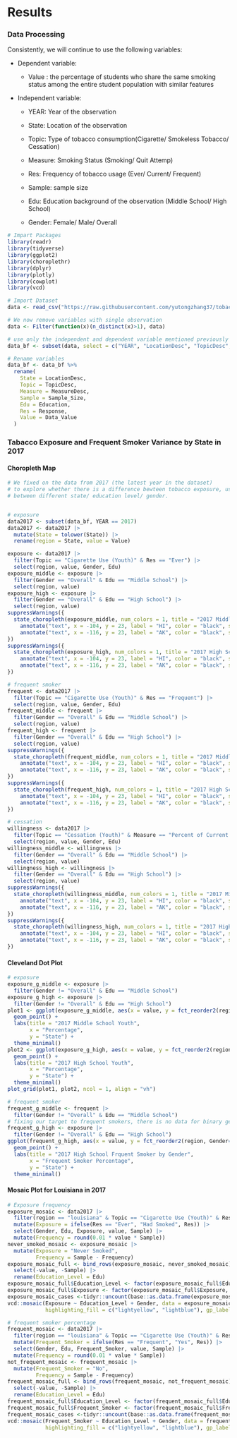 # Results

### Data Processing 

Consistently, we will continue to use the following variables:

-   Dependent variable:

    -   Value : the percentage of students who share the same smoking status among the entire student population with similar features

-   Independent variable:

    -   YEAR: Year of the observation

    -   State: Location of the observation

    -   Topic: Type of tobacco consumption(Cigarette/ Smokeless Tobacco/ Cessation)

    -   Measure: Smoking Status (Smoking/ Quit Attemp)

    -   Res: Frequency of tobacco usage (Ever/ Current/ Frequent)

    -   Sample: sample size

    -   Edu: Education background of the observation (Middle School/ High School)

    -   Gender: Female/ Male/ Overall

```r
# Impart Packages 
library(readr)
library(tidyverse)
library(ggplot2)
library(choroplethr)
library(dplyr)
library(plotly)
library(cowplot)
library(vcd)

# Import Dataset 
data <- read_csv("https://raw.githubusercontent.com/yutongzhang37/tobacco/main/Data/Youth_Tobacco_Survey__YTS__Data.csv")

# We now remove variables with single observation
data <- Filter(function(x)(n_distinct(x)>1), data)

# use only the independent and dependent variable mentioned previously
data_bf <- subset(data, select = c("YEAR", "LocationDesc", "TopicDesc", "MeasureDesc", "Response","Data_Value","Sample_Size", "Gender", "Education"))

# Rename variables
data_bf <- data_bf %>%
  rename(
    State = LocationDesc,
    Topic = TopicDesc,
    Measure = MeasureDesc,
    Sample = Sample_Size,
    Edu = Education,
    Res = Response,
    Value = Data_Value
  )
```

### Tabacco Exposure and Frequent Smoker Variance by State in 2017

#### Choropleth Map

```r
# We fixed on the data from 2017 (the latest year in the dataset)
# to explore whether there is a difference bewteen tobacco exposure, usage frequency and cessation
# between different state/ education level/ gender.


# exposure
data2017 <- subset(data_bf, YEAR == 2017)
data2017 <- data2017 |>
  mutate(State = tolower(State)) |>
  rename(region = State, value = Value)

exposure <- data2017 |>
  filter(Topic == "Cigarette Use (Youth)" & Res == "Ever") |>
  select(region, value, Gender, Edu)
exposure_middle <- exposure |>
  filter(Gender == "Overall" & Edu == "Middle School") |>
  select(region, value)
exposure_high <- exposure |>
  filter(Gender == "Overall" & Edu == "High School") |>
  select(region, value)
suppressWarnings({
  state_choropleth(exposure_middle, num_colors = 1, title = "2017 Middle School Youth Cigarette Exposure") +
    annotate("text", x = -104, y = 23, label = "HI", color = "black", size = 3) +
    annotate("text", x = -116, y = 23, label = "AK", color = "black", size = 3)
})
suppressWarnings({
  state_choropleth(exposure_high, num_colors = 1, title = "2017 High School Youth Cigarette Exposure") +
    annotate("text", x = -104, y = 23, label = "HI", color = "black", size = 3) +
    annotate("text", x = -116, y = 23, label = "AK", color = "black", size = 3)
})
```

```r
# frequent smoker
frequent <- data2017 |>
  filter(Topic == "Cigarette Use (Youth)" & Res == "Frequent") |>
  select(region, value, Gender, Edu)
frequent_middle <- frequent |>
  filter(Gender == "Overall" & Edu == "Middle School") |>
  select(region, value)
frequent_high <- frequent |>
  filter(Gender == "Overall" & Edu == "High School") |>
  select(region, value)
suppressWarnings({
  state_choropleth(frequent_middle, num_colors = 1, title = "2017 Middle School Frquent Smoker") +
    annotate("text", x = -104, y = 23, label = "HI", color = "black", size = 3) +
    annotate("text", x = -116, y = 23, label = "AK", color = "black", size = 3)
})
suppressWarnings({
  state_choropleth(frequent_high, num_colors = 1, title = "2017 High School Youth Frquent Smoker") +
    annotate("text", x = -104, y = 23, label = "HI", color = "black", size = 3) +
    annotate("text", x = -116, y = 23, label = "AK", color = "black", size = 3)
})
```

```r
# cessation
willingness <- data2017 |>
  filter(Topic == "Cessation (Youth)" & Measure == "Percent of Current Smokers Who Want to Quit") |>
  select(region, value, Gender, Edu)
willingness_middle <- willingness |>
  filter(Gender == "Overall" & Edu == "Middle School") |>
  select(region, value)
willingness_high <- willingness |>
  filter(Gender == "Overall" & Edu == "High School") |>
  select(region, value)
suppressWarnings({
  state_choropleth(willingness_middle, num_colors = 1, title = "2017 Middle School Quit Smoking Williness") +
    annotate("text", x = -104, y = 23, label = "HI", color = "black", size = 3) +
    annotate("text", x = -116, y = 23, label = "AK", color = "black", size = 3)
})
suppressWarnings({
  state_choropleth(willingness_high, num_colors = 1, title = "2017 High School Quit Smoking Williness") +
    annotate("text", x = -104, y = 23, label = "HI", color = "black", size = 3) +
    annotate("text", x = -116, y = 23, label = "AK", color = "black", size = 3)
})
```

#### Cleveland Dot Plot

```r
# exposure
exposure_g_middle <- exposure |>
  filter(Gender != "Overall" & Edu == "Middle School")
exposure_g_high <- exposure |>
  filter(Gender != "Overall" & Edu == "High School")
plot1 <- ggplot(exposure_g_middle, aes(x = value, y = fct_reorder2(region, Gender=='Male', value, .desc=FALSE), color = Gender)) +
  geom_point() +
  labs(title = "2017 Middle School Youth",
       x = "Percentage",
       y = "State") +
  theme_minimal()
plot2 <- ggplot(exposure_g_high, aes(x = value, y = fct_reorder2(region, Gender=='Male', value, .desc=FALSE), color = Gender)) +
  geom_point() +
  labs(title = "2017 High School Youth",
       x = "Percentage",
       y = "State") +
  theme_minimal()
plot_grid(plot1, plot2, ncol = 1, align = "vh")
```

```r
# frequent smoker
frequent_g_middle <- frequent |>
  filter(Gender != "Overall" & Edu == "Middle School")
# fixing our target to frequent smokers, there is no data for binary gender in middle school
frequent_g_high <- exposure |>
  filter(Gender != "Overall" & Edu == "High School")
ggplot(frequent_g_high, aes(x = value, y = fct_reorder2(region, Gender=='Male', value, .desc=FALSE), color = Gender)) +
  geom_point() +
  labs(title = "2017 High School Frquent Smoker by Gender",
       x = "Frequent Smoker Percentage",
       y = "State") +
  theme_minimal()
```

#### Mosaic Plot for Louisiana in 2017

```r

# Exposure frequency
exposure_mosaic <- data2017 |>
  filter(region == "louisiana" & Topic == "Cigarette Use (Youth)" & Res == "Ever" & Gender != "Overall")|>
  mutate(Exposure = ifelse(Res == "Ever", "Had Smoked", Res)) |>
  select(Gender, Edu, Exposure, value, Sample) |>
  mutate(Frequency = round(0.01 * value * Sample))
never_smoked_mosaic <- exposure_mosaic |>
  mutate(Exposure = "Never Smoked",
         Frequency = Sample - Frequency)
exposure_mosaic_full <- bind_rows(exposure_mosaic, never_smoked_mosaic) |>
  select(-value, -Sample) |>
  rename(Education_Level = Edu)
exposure_mosaic_full$Education_Level <- factor(exposure_mosaic_full$Education_Level, levels = c("Middle School", "High School"))
exposure_mosaic_full$Exposure <- factor(exposure_mosaic_full$Exposure, levels = c("Never Smoked", "Had Smoked"))
exposure_mosaic_cases <-tidyr::uncount(base::as.data.frame(exposure_mosaic_full), Frequency)
vcd::mosaic(Exposure ~ Education_Level + Gender, data = exposure_mosaic_cases, direction = c("v","v","h"),
            highlighting_fill = c("lightyellow", "lightblue"), gp_labels=(gpar(fontsize=9)))
```

```r
# frequent smoker percentage
frequent_mosaic <- data2017 |>
  filter(region == "louisiana" & Topic == "Cigarette Use (Youth)" & Res == "Frequent" & Gender != "Overall")|>
  mutate(Frequent_Smoker = ifelse(Res == "Frequent", "Yes", Res)) |>
  select(Gender, Edu, Frequent_Smoker, value, Sample) |>
  mutate(Frequency = round(0.01 * value * Sample))
not_frequent_mosaic <- frequent_mosaic |>
  mutate(Frequent_Smoker = "No",
         Frequency = Sample - Frequency)
frequent_mosaic_full <- bind_rows(frequent_mosaic, not_frequent_mosaic) |>
  select(-value, -Sample) |>
  rename(Education_Level = Edu)
frequent_mosaic_full$Education_Level <- factor(frequent_mosaic_full$Education_Level, levels = c("Middle School", "High School"))
frequent_mosaic_full$Frequent_Smoker <- factor(frequent_mosaic_full$Frequent_Smoker, levels = c("No", "Yes"))
frequent_mosaic_cases <-tidyr::uncount(base::as.data.frame(frequent_mosaic_full), Frequency)
vcd::mosaic(Frequent_Smoker ~ Education_Level + Gender, data = frequent_mosaic_cases, direction = c("v","v","h"),
            highlighting_fill = c("lightyellow", "lightblue"), gp_labels=(gpar(fontsize=9)))
```
